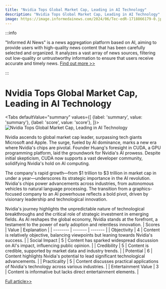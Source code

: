 ```yaml
---
title: "Nvidia Tops Global Market Cap, Leading in AI Technology"
description: "Nvidia Tops Global Market Cap, Leading in AI Technology"
image: https://image.informedainews.com/2024/06/Tec-edR-1718866179-0.jpg
---
```



:::info

"Informed AI News" is a news aggregation platform based on AI, aiming to provide users with high-quality news content that has been carefully selected and organized. It analyzes a vast array of news sources, filtering out low-quality or untrustworthy information to ensure that users receive accurate and timely news.  [Find out more >>](/)

:::

# Nvidia Tops Global Market Cap, Leading in AI Technology


<Tabs
	defaultValue="summary"
	values={[
	{label: 'summary', value: 'summary'},
	{label: 'score', value: 'score'},
]}>
<TabItem value="summary">
<img
  src="https://image.informedainews.com/2024/06/Tec-edR-1718866179-0.jpg"
  alt="Nvidia Tops Global Market Cap, Leading in AI Technology"
/>



Nvidia ascends to global market cap leader, surpassing tech giants Microsoft and Apple. The surge, fueled by AI dominance, marks a new era where Nvidia's chips are pivotal. Founder Huang's foresight in CUDA, a GPU programming platform, laid the groundwork for Nvidia's AI prowess. Despite initial skepticism, CUDA now supports a vast developer community, solidifying Nvidia's hold on AI computing.

The company's rapid growth—from $1 trillion to $3 trillion in market cap in under a year—underscores its strategic importance in the AI revolution. Nvidia's chips power advancements across industries, from autonomous vehicles to natural language processing. The transition from a graphics-focused company to an AI powerhouse reflects a bold pivot, driven by visionary leadership and technological innovation.

Nvidia's journey highlights the unpredictable nature of technological breakthroughs and the critical role of strategic investment in emerging fields. As AI reshapes the global economy, Nvidia stands at the forefront, a testament to the power of early adoption and relentless innovation.
</TabItem>
<TabItem value="score">
	| Scores     | Value   | Explanation |
	| -------- | ------- | ------- |
	| Objectivity  | 4    | Content is relatively objective, balancing viewpoints but leaning towards Nvidia's success.    |
	| Social Impact | 5     | Content has sparked widespread discussion on AI's impact, influencing public opinion.    |
	| Credibility    | 5    | Content is credible, supported by market data and industry trends.    |
	| Potential    | 6    | Content highlights Nvidia's potential to lead significant technological advancements.    |
	| Practicality    | 5    | Content discusses practical applications of Nvidia's technology across various industries.    |
	| Entertainment Value    | 3    | Content is informative but lacks direct entertainment elements.    |
</TabItem>
</Tabs>

[Full article>>](https://www.36kr.com/p/2826003450087938)
